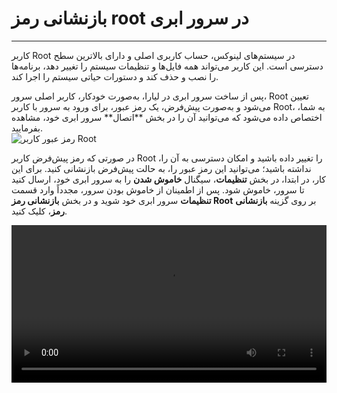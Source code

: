 

<Layout>
<Head>
<title>مستندات بازنشانی رمز root در سرور ابری - لیارا</title>
<meta property="og:title" content="مستندات خدمات رایانش ابری لیارا" />
<meta property="og:description" content="مستندات مربوط به نحوه بازنشانی رمز کاربر Root در سرور مجازی در لیارا"  />
<meta property="og:image" content="https://files.liara.ir/liara/logos/liara-poster.jpg" />
</Head>

# بازنشانی رمز root در سرور ابری
<hr className="mb-2" />

کاربر Root در سیستم‌های لینوکس، حساب کاربری اصلی و دارای بالاترین سطح دسترسی است. این کاربر می‌تواند همه فایل‌ها و تنظیمات سیستم را تغییر دهد، برنامه‌ها را نصب و حذف کند و دستورات حیاتی سیستم را اجرا کند. 
<div className="h-4" />
پس از ساخت سرور ابری در لیارا، به‌صورت خودکار، کاربر اصلی سرور، Root تعیین می‌شود و به‌صورت پیش‌فرض، یک رمز عبور، برای ورود به سرور با کاربر Root، به شما، اختصاص 
داده می‌شود که می‌توانید آن را در بخش **اتصال** سرور ابری خود، مشاهده بفرمایید. 

<div className="h-4" />
<img src="https://files.liara.ir/liara/vps/password-info-cloud-server.png" alt="رمز عبور کاربر Root" />
<div className="h-4" />

در صورتی که رمز پیش‌فرض کاربر Root را تغییر داده باشید و 
امکان دسترسی به آن را، نداشته باشید؛ می‌توانید این رمز عبور را، به حالت پیش‌فرض بازنشانی کنید.
برای این کار، در ابتدا، در بخش **تنظیمات**، سیگنال **خاموش شدن** را به سرور ابری خود، ارسال کنید تا سرور، خاموش شود.
پس از اطمینان از خاموش بودن سرور، مجدداً وارد قسمت **تنظیمات** سرور ابری خود شوید و در بخش **بازنشانی رمز Root** بر روی گزینه **بازنشانی رمز**، کلیک کنید.

<div className="h-4" />
<video
  src="https://files.liara.ir/liara/vps/reset-root-password-using-console.mp4"
  controls="controls"
  className="block w-full"
  width="100%"
/>
<div className="h-4" />

</Layout>